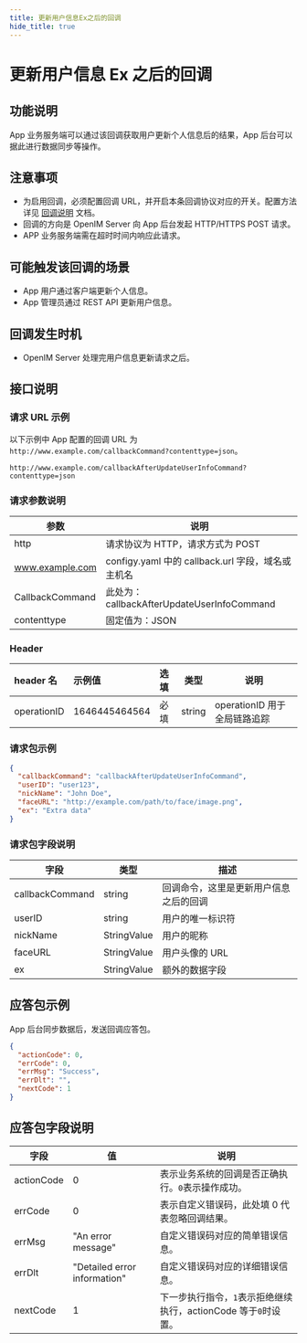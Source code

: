 ```yaml
---
title: 更新用户信息Ex之后的回调
hide_title: true
---
```


# 更新用户信息 Ex 之后的回调

## 功能说明

App 业务服务端可以通过该回调获取用户更新个人信息后的结果，App 后台可以据此进行数据同步等操作。

## 注意事项

- 为启用回调，必须配置回调 URL，并开启本条回调协议对应的开关。配置方法详见 [回调说明](../introduction) 文档。
- 回调的方向是 OpenIM Server 向 App 后台发起 HTTP/HTTPS POST 请求。
- APP 业务服务端需在超时时间内响应此请求。

## 可能触发该回调的场景

- App 用户通过客户端更新个人信息。
- App 管理员通过 REST API 更新用户信息。

## 回调发生时机

- OpenIM Server 处理完用户信息更新请求之后。

## 接口说明

### 请求 URL 示例

以下示例中 App 配置的回调 URL 为 `http://www.example.com/callbackCommand?contenttype=json`。

```plaintext
http://www.example.com/callbackAfterUpdateUserInfoCommand?contenttype=json
```

### 请求参数说明

| 参数            | 说明                                              |
| --------------- | ------------------------------------------------- |
| http            | 请求协议为 HTTP，请求方式为 POST                  |
| www.example.com | configy.yaml 中的 callback.url 字段，域名或主机名 |
| CallbackCommand | 此处为：callbackAfterUpdateUserInfoCommand        |
| contenttype     | 固定值为：JSON                                    |

### Header

| header 名   | 示例值        | 选填 | 类型   | 说明                         |
| :---------- | :------------ | :--- | ------ | ---------------------------- |
| operationID | 1646445464564 | 必填 | string | operationID 用于全局链路追踪 |

### 请求包示例

```json
{
  "callbackCommand": "callbackAfterUpdateUserInfoCommand",
  "userID": "user123",
  "nickName": "John Doe",
  "faceURL": "http://example.com/path/to/face/image.png",
  "ex": "Extra data"
}
```

### 请求包字段说明

| 字段            | 类型        | 描述                                   |
| --------------- | ----------- | -------------------------------------- |
| callbackCommand | string      | 回调命令，这里是更新用户信息之后的回调 |
| userID          | string      | 用户的唯一标识符                       |
| nickName        | StringValue | 用户的昵称                             |
| faceURL         | StringValue | 用户头像的 URL                         |
| ex              | StringValue | 额外的数据字段                         |

## 应答包示例

App 后台同步数据后，发送回调应答包。

```json
{
  "actionCode": 0,
  "errCode": 0,
  "errMsg": "Success",
  "errDlt": "",
  "nextCode": 1
}
```

## 应答包字段说明

| 字段       | 值                           | 说明                                                            |
| ---------- | ---------------------------- | --------------------------------------------------------------- |
| actionCode | 0                            | 表示业务系统的回调是否正确执行。`0`表示操作成功。               |
| errCode    | 0                            | 表示自定义错误码，此处填 0 代表忽略回调结果。                   |
| errMsg     | "An error message"           | 自定义错误码对应的简单错误信息。                                |
| errDlt     | "Detailed error information" | 自定义错误码对应的详细错误信息。                                |
| nextCode   | 1                            | 下一步执行指令，`1`表示拒绝继续执行，actionCode 等于`0`时设置。 |
